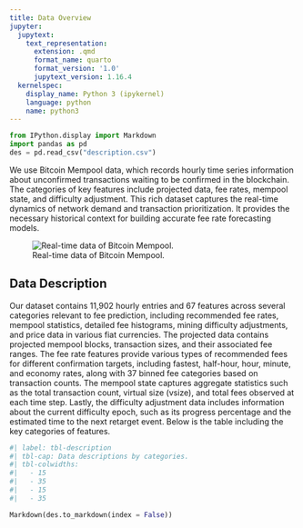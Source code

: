 ```yaml
---
title: Data Overview
jupyter:
  jupytext:
    text_representation:
      extension: .qmd
      format_name: quarto
      format_version: '1.0'
      jupytext_version: 1.16.4
  kernelspec:
    display_name: Python 3 (ipykernel)
    language: python
    name: python3
---
```


```python
from IPython.display import Markdown
import pandas as pd
des = pd.read_csv("description.csv")
```

We use Bitcoin Mempool data, which records hourly time series information about unconfirmed transactions waiting to be confirmed in the blockchain. The categories of key features include projected data, fee rates, mempool state, and difficulty adjustment. This rich dataset captures the real-time dynamics of network demand and transaction prioritization. It provides the necessary historical context for building accurate fee rate forecasting models. 

::: {.quarto-figure-center}
![Real-time data of Bitcoin Mempool.](../img/mempool.png)
:::


## Data Description

Our dataset contains 11,902 hourly entries and 67 features across several categories relevant to fee prediction, including recommended fee rates, mempool statistics, detailed fee histograms, mining difficulty adjustments, and price data in various fiat currencies. The projected data contains projected mempool blocks, transaction sizes, and their associated fee ranges. The fee rate features provide various types of recommended fees for different confirmation targets, including fastest, half-hour, hour, minute, and economy rates, along with 37 binned fee categories based on transaction counts. The mempool state captures aggregate statistics such as the total transaction count, virtual size (vsize), and total fees observed at each time step. Lastly, the difficulty adjustment data includes information about the current difficulty epoch, such as its progress percentage and the estimated time to the next retarget event. Below is the table including the key categories of features. 

```python
#| label: tbl-description
#| tbl-cap: Data descriptions by categories.
#| tbl-colwidths:
#|   - 15
#|   - 35
#|   - 15
#|   - 35

Markdown(des.to_markdown(index = False))
```

